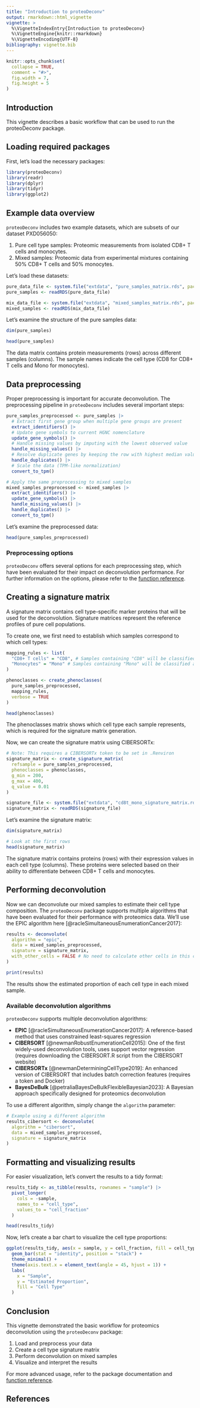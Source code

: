 ```yaml
---
title: "Introduction to proteoDeconv"
output: rmarkdown::html_vignette
vignette: >
  %\VignetteIndexEntry{Introduction to proteoDeconv}
  %\VignetteEngine{knitr::rmarkdown}
  %\VignetteEncoding{UTF-8}
bibliography: vignette.bib
---
```


```r
knitr::opts_chunk$set(
  collapse = TRUE,
  comment = "#>",
  fig.width = 7,
  fig.height = 5
)
```

## Introduction

This vignette describes a basic workflow that can be used to run the proteoDeconv package.

## Loading required packages

First, let's load the necessary packages:

```r
library(proteoDeconv)
library(readr)
library(dplyr)
library(tidyr)
library(ggplot2)
```

## Example data overview

`proteoDeconv` includes two example datasets, which are subsets of our dataset PXD056050:

1. Pure cell type samples: Proteomic measurements from isolated CD8+ T cells and monocytes.
2. Mixed samples: Proteomic data from experimental mixtures containing 50% CD8+ T cells and 50% monocytes.

Let's load these datasets:

```r
pure_data_file <- system.file("extdata", "pure_samples_matrix.rds", package = "proteoDeconv")
pure_samples <- readRDS(pure_data_file)

mix_data_file <- system.file("extdata", "mixed_samples_matrix.rds", package = "proteoDeconv")
mixed_samples <- readRDS(mix_data_file)
```

Let's examine the structure of the pure samples data:

```r
dim(pure_samples)

head(pure_samples)
```

The data matrix contains protein measurements (rows) across different samples (columns). The sample names indicate the cell type (CD8 for CD8+ T cells and Mono for monocytes).

## Data preprocessing

Proper preprocessing is important for accurate deconvolution. The preprocessing pipeline in `proteoDeconv` includes several important steps:

```r
pure_samples_preprocessed <- pure_samples |>
  # Extract first gene group when multiple gene groups are present
  extract_identifiers() |>
  # Update gene symbols to current HGNC nomenclature
  update_gene_symbols() |>
  # Handle missing values by imputing with the lowest observed value
  handle_missing_values() |>
  # Resolve duplicate genes by keeping the row with highest median value
  handle_duplicates() |>
  # Scale the data (TPM-like normalization)
  convert_to_tpm()

# Apply the same preprocessing to mixed samples
mixed_samples_preprocessed <- mixed_samples |>
  extract_identifiers() |>
  update_gene_symbols() |>
  handle_missing_values() |>
  handle_duplicates() |>
  convert_to_tpm()
```

Let's examine the preprocessed data:

```r
head(pure_samples_preprocessed)
```

### Preprocessing options

`proteoDeconv` offers several options for each preprocessing step, which have been evaluated for their impact on deconvolution performance. For further information on the options, please refer to the [function reference](https://computationalproteomics.github.io/proteoDeconv/reference/index.html).

## Creating a signature matrix

A signature matrix contains cell type-specific marker proteins that will be used for the deconvolution. Signature matrices represent the reference profiles of pure cell populations.

To create one, we first need to establish which samples correspond to which cell types:

```r
mapping_rules <- list(
  "CD8+ T cells" = "CD8", # Samples containing "CD8" will be classified as CD8+ T cells
  "Monocytes" = "Mono" # Samples containing "Mono" will be classified as Monocytes
)

phenoclasses <- create_phenoclasses(
  pure_samples_preprocessed,
  mapping_rules,
  verbose = TRUE
)

head(phenoclasses)
```

The phenoclasses matrix shows which cell type each sample represents, which is required for the signature matrix generation.

Now, we can create the signature matrix using CIBERSORTx:

```r
# Note: This requires a CIBERSORTx token to be set in .Renviron
signature_matrix <- create_signature_matrix(
  refsample = pure_samples_preprocessed,
  phenoclasses = phenoclasses,
  g_min = 200,
  g_max = 400,
  q_value = 0.01
)
```

```r
signature_file <- system.file("extdata", "cd8t_mono_signature_matrix.rds", package = "proteoDeconv")
signature_matrix <- readRDS(signature_file)
```

Let's examine the signature matrix:

```r
dim(signature_matrix)

# Look at the first rows
head(signature_matrix)
```

The signature matrix contains proteins (rows) with their expression values in each cell type (columns). These proteins were selected based on their ability to differentiate between CD8+ T cells and monocytes.

## Performing deconvolution

Now we can deconvolute our mixed samples to estimate their cell type composition. The `proteoDeconv` package supports multiple algorithms that have been evaluated for their performance with proteomics data. We'll use the EPIC algorithm here [@racleSimultaneousEnumerationCancer2017]:

```r
results <- deconvolute(
  algorithm = "epic",
  data = mixed_samples_preprocessed,
  signature = signature_matrix,
  with_other_cells = FALSE # No need to calculate other cells in this case
)

print(results)
```

The results show the estimated proportion of each cell type in each mixed sample.

### Available deconvolution algorithms

`proteoDeconv` supports multiple deconvolution algorithms:

- **EPIC** [@racleSimultaneousEnumerationCancer2017]: A reference-based method that uses constrained least-squares regression
- **CIBERSORT** [@newmanRobustEnumerationCell2015]: One of the first widely-used deconvolution tools, uses support vector regression (requires downloading the CIBERSORT.R script from the CIBERSORT website)
- **CIBERSORTx** [@newmanDeterminingCellType2019]: An enhanced version of CIBERSORT that includes batch correction features (requires a token and Docker)
- **BayesDeBulk** [@petraliaBayesDeBulkFlexibleBayesian2023]: A Bayesian approach specifically designed for proteomics deconvolution

To use a different algorithm, simply change the `algorithm` parameter:

```r
# Example using a different algorithm
results_cibersort <- deconvolute(
  algorithm = "cibersort",
  data = mixed_samples_preprocessed,
  signature = signature_matrix
)
```

## Formatting and visualizing results

For easier visualization, let's convert the results to a tidy format:

```r
results_tidy <- as_tibble(results, rownames = "sample") |>
  pivot_longer(
    cols = -sample,
    names_to = "cell_type",
    values_to = "cell_fraction"
  )

head(results_tidy)
```

Now, let's create a bar chart to visualize the cell type proportions:

```r
ggplot(results_tidy, aes(x = sample, y = cell_fraction, fill = cell_type)) +
  geom_bar(stat = "identity", position = "stack") +
  theme_minimal() +
  theme(axis.text.x = element_text(angle = 45, hjust = 1)) +
  labs(
    x = "Sample",
    y = "Estimated Proportion",
    fill = "Cell Type"
  )
```

## Conclusion

This vignette demonstrated the basic workflow for proteomics deconvolution using the `proteoDeconv` package:

1. Load and preprocess your data
2. Create a cell type signature matrix
3. Perform deconvolution on mixed samples
4. Visualize and interpret the results

For more advanced usage, refer to the package documentation and [function reference](https://computationalproteomics.github.io/proteoDeconv/reference/index.html).

## References
